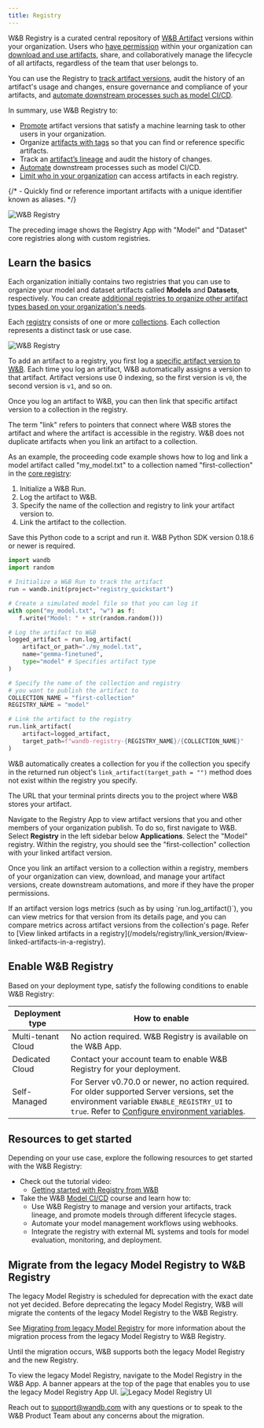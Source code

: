 ```yaml
---
title: Registry
---
```

<Card title="Try in Colab" href="https://colab.research.google.com/github/wandb/examples/blob/master/colabs/wandb_registry/zoo_wandb.ipynb" icon="python"/>

W&B Registry is a curated central repository of [W&B Artifact](/models/artifacts/) versions within your organization. Users who [have permission](/models/registry/configure_registry/) within your organization can [download and use artifacts](/models/registry/download_use_artifact/), share, and collaboratively manage the lifecycle of all artifacts, regardless of the team that user belongs to.

You can use the Registry to [track artifact versions](/models/registry/link_version/), audit the history of an artifact's usage and changes, ensure governance and compliance of your artifacts, and [automate downstream processes such as model CI/CD](/models/automations/).

In summary, use W&B Registry to:

- [Promote](/models/registry/link_version/) artifact versions that satisfy a machine learning task to other users in your organization.
- Organize [artifacts with tags](/models/registry/organize-with-tags/) so that you can find or reference specific artifacts.
- Track an [artifact’s lineage](/models/registry/lineage/) and audit the history of changes.
- [Automate](/models/automations/) downstream processes such as model CI/CD.
- [Limit who in your organization](/models/registry/configure_registry/) can access artifacts in each registry.

{/* - Quickly find or reference important artifacts with a unique identifier known as aliases. */}

<Frame>
    <img src="/images/registry/registry_landing_page.png" alt="W&B Registry"  />
</Frame>

The preceding image shows the Registry App with "Model" and "Dataset" core registries along with custom registries.


## Learn the basics
Each organization initially contains two registries that you can use to organize your model and dataset artifacts called **Models** and **Datasets**, respectively. You can create [additional registries to organize other artifact types based on your organization's needs](/models/registry/registry_types/). 

Each [registry](/models/registry/configure_registry/) consists of one or more [collections](/models/registry/create_collection/). Each collection represents a distinct task or use case.

<Frame>
    <img src="/images/registry/homepage_registry.png" alt="W&B Registry"  />
</Frame>

To add an artifact to a registry, you first log a [specific artifact version to W&B](/models/artifacts/create-a-new-artifact-version/). Each time you log an artifact, W&B automatically assigns a version to that artifact. Artifact versions use 0 indexing, so the first version is `v0`, the second version is `v1`, and so on. 

Once you log an artifact to W&B, you can then link that specific artifact version to a collection in the registry. 

<Note>
The term "link" refers to pointers that connect where W&B stores the artifact and where the artifact is accessible in the registry. W&B does not duplicate artifacts when you link an artifact to a collection.
</Note>

As an example, the proceeding code example shows how to log and link a model artifact called "my_model.txt" to a collection named "first-collection" in the [core registry](/models/registry/registry_types/):

1. Initialize a W&B Run.
2. Log the artifact to W&B.
3. Specify the name of the collection and registry to link your artifact version to.
4. Link the artifact to the collection.

Save this Python code to a script and run it. W&B Python SDK version 0.18.6 or newer is required.

```python title="hello_collection.py"
import wandb
import random

# Initialize a W&B Run to track the artifact
run = wandb.init(project="registry_quickstart") 

# Create a simulated model file so that you can log it
with open("my_model.txt", "w") as f:
   f.write("Model: " + str(random.random()))

# Log the artifact to W&B
logged_artifact = run.log_artifact(
    artifact_or_path="./my_model.txt", 
    name="gemma-finetuned", 
    type="model" # Specifies artifact type
)

# Specify the name of the collection and registry
# you want to publish the artifact to
COLLECTION_NAME = "first-collection"
REGISTRY_NAME = "model"

# Link the artifact to the registry
run.link_artifact(
    artifact=logged_artifact, 
    target_path=f"wandb-registry-{REGISTRY_NAME}/{COLLECTION_NAME}"
)
```

W&B automatically creates a collection for you if the collection you specify in the returned run object's `link_artifact(target_path = "")` method does not exist within the registry you specify.

<Note>
The URL that your terminal prints directs you to the project where W&B stores your artifact.
</Note>

Navigate to the Registry App to view artifact versions that you and other members of your organization publish. To do so, first navigate to W&B. Select **Registry** in the left sidebar below **Applications**. Select the "Model" registry. Within the registry, you should see the "first-collection" collection with your linked artifact version.

Once you link an artifact version to a collection within a registry, members of your organization can view, download, and manage your artifact versions, create downstream automations, and more if they have the proper permissions.

<Note>
If an artifact version logs metrics (such as by using `run.log_artifact()`), you can view metrics for that version from its details page, and you can compare metrics across artifact versions from the collection's page. Refer to [View linked artifacts in a registry](/models/registry/link_version/#view-linked-artifacts-in-a-registry).
</Note>

## Enable W&B Registry

Based on your deployment type, satisfy the following conditions to enable W&B Registry:

| Deployment type | How to enable |
| ----- | ----- |
| Multi-tenant Cloud | No action required. W&B Registry is available on the W&B App. |
| Dedicated Cloud | Contact your account team to enable W&B Registry for your deployment. |
| Self-Managed | For Server v0.70.0 or newer, no action required. For older supported Server versions, set the environment variable `ENABLE_REGISTRY_UI` to `true`. Refer to [Configure environment variables](/platform/hosting/env-vars). |


## Resources to get started

Depending on your use case, explore the following resources to get started with the W&B Registry:

* Check out the tutorial video:
    * [Getting started with Registry from W&B](https://www.youtube.com/watch?v=p4XkVOsjIeM)
* Take the W&B [Model CI/CD](https://www.wandb.courses/courses/enterprise-model-management) course and learn how to:
    * Use W&B Registry to manage and version your artifacts, track lineage, and promote models through different lifecycle stages.
    * Automate your model management workflows using webhooks.
    * Integrate the registry with external ML systems and tools for model evaluation, monitoring, and deployment.



## Migrate from the legacy Model Registry to W&B Registry

The legacy Model Registry is scheduled for deprecation with the exact date not yet decided. Before deprecating the legacy Model Registry, W&B will migrate the contents of the legacy Model Registry to the W&B Registry. 


See [Migrating from legacy Model Registry](/models/registry/model_registry_eol/) for more information about the migration process from the legacy Model Registry to W&B Registry.

Until the migration occurs, W&B supports both the legacy Model Registry and the new Registry. 

<Note>
To view the legacy Model Registry, navigate to the Model Registry in the W&B App. A banner appears at the top of the page that enables you to use the legacy Model Registry App UI.

<Frame>
    <img src="/images/registry/nav_to_old_model_reg.gif" alt="Legacy Model Registry UI"  />
</Frame>
</Note>


Reach out to support@wandb.com with any questions or to speak to the W&B Product Team about any concerns about the migration.